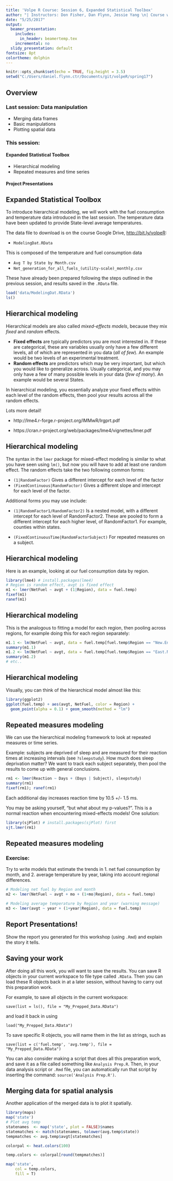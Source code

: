 ```yaml
---
title: 'Volpe R Course: Session 6, Expanded Statistical Toolbox'
author: "| Instructors: Don Fisher, Dan Flynn, Jessie Yang \n| Course webpage: http://bit.ly/volpeR\n"
date: "5/25/2017"
output:
  beamer_presentation:
    includes:
      in_header: beamertemp.tex
    incremental: no
  slidy_presentation: default
fontsize: 8pt
colortheme: dolphin
---
```


```r
knitr::opts_chunk$set(echo = TRUE, fig.height = 3.5)
setwd("C:/Users/daniel.flynn.ctr/Documents/git/volpeR/spring17")
```

## Overview 

### Last session: Data manipulation

- Merging data frames
- Basic manipulations
- Plotting spatial data

### This session:

#### Expanded Statistical Toolbox

- Hierarchical modeling
- Repeated measures and time series

#### Project Presentations

## Expanded Statistical Toolbox

To introduce hierarchical modeling, we will work with the fuel consumption and temperature data introduced in the last session. The temperature data have been updated to provide State-level average temperatures.

The data file to download is on the course Google Drive, <http://bit.ly/volpeR>:

- `ModelingDat.RData`

This is composed of the temperature and fuel consumption data

- `Avg T by State by Month.csv`
- `Net_generation_for_all_fuels_(utility-scale)_monthly.csv`

These have already been prepared following the steps outlined in the previous session, and results saved in the `.RData` file.

```r
load('data/ModelingDat.RData')
ls()
```


## Hierarchical modeling

Hierarchical models are also called *mixed-effects models*, because they mix *fixed* and *random* effects.

- **Fixed effects** are typically predictors you are most interested in. If these are categorical, these are variables usually only have a few different levels, all of which are represented in you data (*all of few*). An example would be two levels of an experimental treatment.
- **Random effects** are predictors which may be very important, but which you would like to generalize across. Usually categorical, and you may only have a few of many possible levels in your data (*few of many*). An example would be several States.

In hierarchical modeling, you essentially analyze your fixed effects within each level of the random effects, then pool your results across all the random effects.

Lots more detail!

- http://lme4.r-forge.r-project.org/lMMwR/lrgprt.pdf

- https://cran.r-project.org/web/packages/lme4/vignettes/lmer.pdf

## Hierarchical modeling

The syntax in the `lmer` package for mixed-effect modeling is similar to what you have seen using `lm()`, but now you will have to add at least one random effect. The random effects take the two following common forms:

- `(1|RandomFactor)` Gives a different intercept for each level of the factor
- `(FixedContinuous|RandomFactor)` Gives a different slope and intercept for each level of the factor.

Additional forms you may use include:

- `(1|RandomFactor1/RandomFactor2)` Is a nested model, with a different intercept for each level of RandomFactor2. These are pooled to form a different intercept for each higher level, of RandomFactor1. For example, counties within states. 

- `(FixedContinuousTime|RandomFactorSubject)` For repeated measures on a subject.

## Hierarchical modeling

Here is an example, looking at our fuel consumption data by region.
```r
library(lme4) # install.packages(lme4) 
# Region is random effect, avgt is fixed effect
m1 <- lmer(NetFuel ~ avgt + (1|Region), data = fuel.temp)
fixef(m1)
ranef(m1)
```

## Hierarchical modeling

This is the analogous to fitting a model for each region, then pooling across regions, for example doing this for each region separately:
```r
m1.1 <- lm(NetFuel ~ avgt, data = fuel.temp[fuel.temp$Region == "New.England",])
summary(m1.1)
m1.2 <- lm(NetFuel ~ avgt, data = fuel.temp[fuel.temp$Region == "East.North.Central",])
summary(m1.2)
# etc..
```

## Hierarchical modeling

Visually, you can think of the hierarchical model almost like this:

```r
library(ggplot2)
ggplot(fuel.temp) + aes(avgt, NetFuel, color = Region) +
  geom_point(alpha = 0.1) + geom_smooth(method = "lm")
```

## Repeated measures modeling

We can use the hierarchical modeling framework to look at repeated measures or time series. 

Example: subjects are deprived of sleep and are measured for their reaction times at increasing intervals  (see `?sleepstudy`). How much does sleep deprivation matter?
We want to track each subject separately, then pool the results to come up with general conclusions.
```r
rm1 <- lmer(Reaction ~ Days + (Days | Subject), sleepstudy)
summary(rm1)
fixef(rm1); ranef(rm1)
```
Each additional day increases reaction time by 10.5  +/- 1.5 ms. 

You may be asking yourself, "but what about my p-values?". This is a normal reaction when encountering mixed-effects models! One solution:

```r
library(sjPlot) # install.packages(sjPlot) first
sjt.lmer(rm1)
```

## Repeated measures modeling

### Exercise: 
Try to write models that estimate the trends in 1. net fuel consumption by month, and 2. average temperature by year, taking into account regional differences.

```r
# Modeling net fuel by Region and month
m2 <- lmer(NetFuel ~ avgt + mo + (1+mo|Region), data = fuel.temp) 

# Modeling average temperature by Region and year (warning message)
m3 <- lmer(avgt ~ year + (1+year|Region), data = fuel.temp)

```



## Report Presentations!

Show the report you generated for this workshop (using `.Rmd`) and explain the story it tells. 



## Saving your work

After doing all this work, you will want to save the results. You can save R objects in your current workspace to file type called `.RData`. Then you can load these R objects back in at a later session, without having to carry out this preparation work.

For example, to save all objects in the current workspace:

`save(list = ls(), file = "My_Prepped_Data.RData")`

and load it back in using

`load("My_Prepped_Data.RData")`

To save specific R objects, you will name them in the list as strings, such as

`save(list = c('fuel.temp', 'avg.temp'), file = "My_Prepped_Data.RData")`

You can also consider making a script that does all this preparation work, and save it as a file called something like `Analysis Prep.R`. Then, in your data analysis script or `.Rmd` file, you can automatically run that script by inserting the command:
`source('Analysis Prep.R')`.

## Merging data for spatial analysis

Another application of the merged data is to plot it spatially. 

```r
library(maps)
map('state') 
# Plot avg temp 
statenames  <- map('state', plot = FALSE)$names
statematches <- match(statenames, tolower(avg.temp$state))
tempmatches <- avg.temp$avgt[statematches]

colorpal <- heat.colors(100)

temp.colors <- colorpal[round(tempmatches)]

map('state', 
    col = temp.colors,
    fill = T)
```

